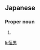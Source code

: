 ==Japanese==
{{ja-kanjitab|つね|お|yomi=k}}

===Proper noun===
{{ja-pos|proper|つねお}}

# {{given name|male|lang=ja|sort=つねお}}

[[li:恒男]]